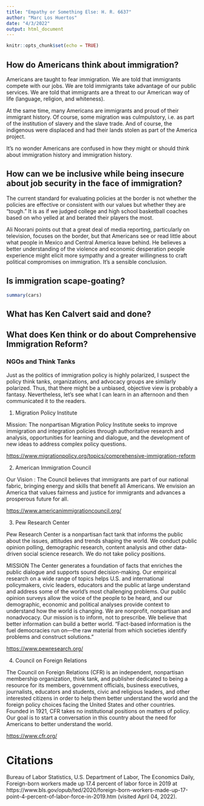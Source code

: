```yaml
---
title: "Empathy or Something Else: H. R. 6637"
author: "Marc Los Huertos"
date: "4/3/2022"
output: html_document
---
```


```r
knitr::opts_chunk$set(echo = TRUE)
```

## How do Americans think about immigration?

Americans are taught to fear immigration. We are told that immigrants compete with our jobs. We are told immigrants take advantage of our public services. We are told that immigrants are a threat to our American way of life (language, religion, and whiteness). 

At the same time, many Americans are immigrants and proud of their immigrant history. Of course, some migration was culmpulstory, i.e. as part of the institution of slavery and the slave trade. And of course, the indigenous were displaced and had their lands stolen as part of the America project. 

It's no wonder Americans are confused in how they might or should think about immigration history and immigration history. 

## How can we be inclusive while being insecure about job security in the face of immigration?

The current standard for evaluating policies at the border is not whether the policies are effective or consistent with our values but whether they are “tough.” It is as if we judged college and high school basketball coaches based on who yelled at and berated their players the most.

Ali Noorani points out that a great deal of media reporting, particularly on television, focuses on the border, but that Americans see or read little about what people in Mexico and Central America leave behind. He believes a better understanding of the violence and economic desperation people experience might elicit more sympathy and a greater willingness to craft political compromises on immigration. It’s a sensible conclusion.

## Is immigration scape-goating?

```r
summary(cars)
```

## What has Ken Calvert said and done?

## What does Ken think or do about Comprehensive Immigration Reform?

### NGOs and Think Tanks

Just as the politics of immigration policy is highly polarized, I suspect the policy think tanks, organizations, and advocacy groups are similarly polarized. Thus, that there might be a unbiased, objective view is probably a fantasy. Nevertheless, let's see what I can learn in an afternoon and then communicated it to the readers. 

1. Migration Policy Institute

Mission: The nonpartisan Migration Policy Institute seeks to improve immigration and integration policies through authoritative research and analysis, opportunities for learning and dialogue, and the development of new ideas to address complex policy questions.

<https://www.migrationpolicy.org/topics/comprehensive-immigration-reform>

2. American Immigration Council

Our Vision : The Council believes that immigrants are part of our national fabric, bringing energy and skills that benefit all Americans. We envision an America that values fairness and justice for immigrants and advances a prosperous future for all. 

<https://www.americanimmigrationcouncil.org/>



3. Pew Research Center 

Pew Research Center is a nonpartisan fact tank that informs the public about the issues, attitudes and trends shaping the world. We conduct public opinion polling, demographic research, content analysis and other data-driven social science research. We do not take policy positions.

MISSION
The Center generates a foundation of facts that enriches the public dialogue and supports sound decision-making. Our empirical research on a wide range of topics helps U.S. and international policymakers, civic leaders, educators and the public at large understand and address some of the world’s most challenging problems. Our public opinion surveys allow the voice of the people to be heard, and our demographic, economic and political analyses provide context to understand how the world is changing. We are nonprofit, nonpartisan and nonadvocacy. Our mission is to inform, not to prescribe. We believe that better information can build a better world. “Fact-based information is the fuel democracies run on—the raw material from which societies identify problems and construct solutions.”

<https://www.pewresearch.org/>

4. Council on Foreign Relations

The Council on Foreign Relations (CFR) is an independent, nonpartisan membership organization, think tank, and publisher dedicated to being a resource for its members, government officials, business executives, journalists, educators and students, civic and religious leaders, and other interested citizens in order to help them better understand the world and the foreign policy choices facing the United States and other countries. Founded in 1921, CFR takes no institutional positions on matters of policy. Our goal is to start a conversation in this country about the need for Americans to better understand the world.

<https://www.cfr.org/>

# Citations

Bureau of Labor Statistics, U.S. Department of Labor, The Economics Daily, Foreign-born workers made up 17.4 percent of labor force in 2019 at https://www.bls.gov/opub/ted/2020/foreign-born-workers-made-up-17-point-4-percent-of-labor-force-in-2019.htm (visited April 04, 2022).

